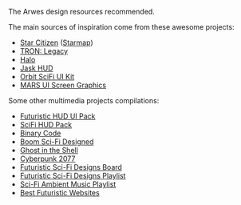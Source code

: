 The Arwes design resources recommended.

The main sources of inspiration come from these awesome projects:

- [Star Citizen](http://robertsspaceindustries.com) ([Starmap](https://robertsspaceindustries.com/starmap))
- [TRON: Legacy](http://www.imdb.com/title/tt1104001)
- [Halo](https://www.halowaypoint.com/en-us/games)
- [Jask HUD](https://www.harlanelam.com/#/jask/)
- [Orbit SciFi UI Kit](https://creativemarket.com/dannehr/163951-Orbit-SciFi-UI-Kit)
- [MARS UI Screen Graphics](https://www.behance.net/gallery/47272469/MARS-UI-Screen-Graphics)

Some other multimedia projects compilations:

- [Futuristic HUD UI Pack](https://videohive.net/item/hud-ui-pack-700/19326628)
- [SciFi HUD Pack](https://videohive.net/item/hud/14206389)
- [Binary Code](https://www.youtube.com/watch?v=Y8w-2lzM-C4)
- [Boom Sci-Fi Designed](https://soundcloud.com/boom-library/sci-fi-designed)
- [Ghost in the Shell](http://www.imdb.com/title/tt1219827/)
- [Cyberpunk 2077](https://www.cyberpunk.net)
- [Futuristic Sci-Fi Designs Board](https://co.pinterest.com/romelperez07/futuristic-sci-fi-design)
- [Futuristic Sci-Fi Designs Playlist](https://www.youtube.com/playlist?list=PLAIjpj9Un1BDevmUZSDrLIYxF3Cl5LspY)
- [Sci-Fi Ambient Music Playlist](https://www.youtube.com/playlist?list=PLmGEbmwqAA4IYqCuH3bHzTVVtdpG6N4IJ)
- [Best Futuristic Websites](https://www.webdesign-inspiration.com/web-designs/style/futuristic)
